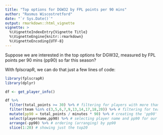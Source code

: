 ```yaml
---
title: "Top options for DGW32 by FPL points per 90 mins"
author: "Rasmus Wiscostretford"
date: "`r Sys.Date()`"
output: rmarkdown::html_vignette
vignette: >
  %\VignetteIndexEntry{Vignette Title}
  %\VignetteEngine{knitr::rmarkdown}
  %\VignetteEncoding{UTF-8}
---
```


Suppose we are interested in the top options for DGW32, measured by FPL points per 90 mins (pp90) so far this season?

With fplscrapR, we can do that just a few lines of code:

```r
library(fplscrapR)
library(dplyr)
```

```r
df <- get_player_info()

df %>% 
  filter(total_points >= 30) %>% # filtering for players with more than 30 points scored
  filter(team %in% c(3,5,6,7,9,13,14,17,18,20)) %>% # filtering for teams with a DGW in GW32 
  mutate(pp90 = total_points / minutes * 90) %>% # creating the 'pp90' variable
  select(playername,pp90) %>% # selecting player name and pp90 for our table
  arrange(-pp90) %>% # ordering (arranging) by pp90
  slice(1:20) # showing just the top20
```
